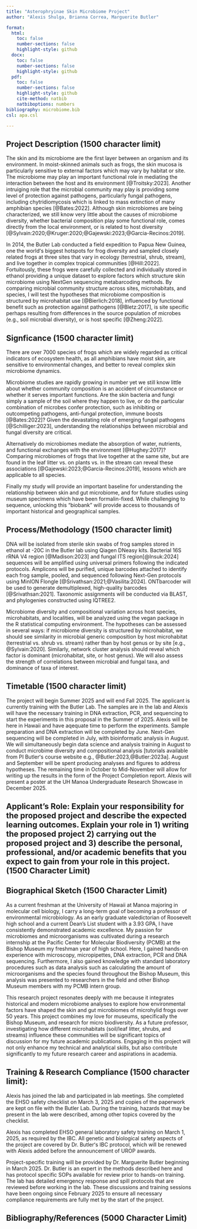 ```yaml
---
title: "Asterophryinae Skin Microbiome Project"
author: "Alexis Shulga, Brianna Correa, Marguerite Butler"

format:
  html:
    toc: false
    number-sections: false
    highlight-style: github
  docx: 
    toc: false
    number-sections: false
    highlight-style: github
  pdf: 
    toc: false
    number-sections: false
    highlight-style: github
    cite-method: natbib
    natbiboptions: numbers
bibliography: microbiome.bib
csl: apa.csl

---
```


## Project Description (1500 character limit)

The skin and its microbiome are the first layer between an organism and its environment. In moist-skinned animals such as frogs, the skin mucosa is particularly sensitive to external factors which may vary by habitat or site. The microbiome may play an important functional role in mediating the interaction between the host and its environment [@Troitsky:2023]. Another intruiging role that the microbial community may play is providing some level of protection against pathogens, particularly fungal pathogens, including chytridiomycosis which is linked to mass extinction of many amphibian species [@Bates:2022]. Although skin microbiomes are being characterized, we still know very little about the causes of microbiome diversity, whether bacterial composition play some functional role, comes directly from the local environment, or is related to host diversity [@Sylvain:2020;@Kruger:2020;@Gajewski:2023;@Garcia-Recinos:2019].  

In 2014, the Butler Lab conducted a field expedition to Papua New Guinea, one the worldʻs biggest hotspots for frog diversity and sampled closely related frogs at three sites that vary in ecology (terrestrial, shrub, stream), and live together in complex tropical communities [@Hill:2022].  Fortuitously, these frogs were carefully collected and individually stored in ethanol providing a unique dataset to explore factors which structure skin microbiome using NextGen sequencing metabarcoding methods. By comparing microbial community structure across sites, microhabitats, and species, I will test the hypotheses that microbiome composition is structured by microhabitat use [@Bierlich:2018], influenced by functional benefit such as protection against pathogens [@Bletz:2017], is site specific perhaps resulting from differences in the source population of microbes (e.g., soil microbial diversity), or is host specific [@Zheng:2022]. 

## Signficance (1500 character limit)


There are over 7000 species of frogs which are widely regarded as critical indicators of ecosystem health, as all amphibians have moist skin, are sensitive to environmental changes, and better to reveal complex skin microbiome dynamics. 

Microbiome studies are rapidly growing in number yet we still know little about whether community composition is an accident of circumstance or whether it serves important functions. Are the skin bacteria and fungi simply a sample of the soil where they happen to live, or do the particular combination of microbes confer protection, such as inhibiting or outcompeting pathogens, anti-fungal protection, immune boosts [@Bates:2022]?  Given the devastating role of emerging fungal pathogens [@Schilliger:2023], understanding the relationships between microbial and fungal diversity are critical. 

Alternatively do microbiomes mediate the absorption of water, nutrients, and functional exchanges with the environment [@Hughey:2017]? Comparing microbiomes of frogs that live together at the same site, but are found in the leaf litter vs. on plants vs. in the stream can reveal these associations [@Gajewski:2023;@Garcia-Recinos:2019], lessons which are applicable to all species. 

Finally my study will provide an important baseline for understanding the relationship between skin and gut microbiome, and for future studies using museum specimens which have been formalin-fixed. While challenging to sequence, unlocking this "biobank" will provide access to thousands of important historical and geographical samples. 


## Process/Methodology (1500 character limit)

DNA will be isolated from sterile skin swabs of frog samples stored in ethanol at -20C in the Butler lab using Qiagen DNeasy kits. Bacterial 16S rRNA V4 region [@Madison:2023] and fungal ITS region[@Insuk:2024] sequences will be amplified using universal primers following the indicated protocols. Amplicons will be purified, unique barcodes attached to identify each frog sample, pooled, and sequenced following Next-Gen protocols using MinION Flongle [@Srivathsan:2021;@Vasilita:2024]. ONTbarcoder will be used to generate demultiplexed, high-quality barcodes [@Srivathsan:2021].  Taxonomic assignments will be conducted via BLAST, and phylogenies constructed using IQTREE2. 

Microbiome diversity and compositional variation across host species, microhabitats, and localities, will be analyzed using the vegan package in the R statistical computing environment. The hypotheses can be assessed in several ways: if microbiome diversity is structured by microhabitat, we should see similarity in microbial generic composition by host microhabitat (terrestrial vs. shrub vs. stream) rather than by host genus or by site [e.g., @Sylvain:2020]. Similarly, network cluster analysis should reveal which factor is dominant (microhabitat, site, or host genus). We will also assess the strength of correlations between microbial and fungal taxa, and dominance of taxa of interest. 


## Timetable (1500 character limit)

The project will begin Summer 2025 and will end Fall 2025. The applicant is currently training with the Butler Lab. The samples are in the lab and Alexis will have the necessary training in DNA extraction, PCR, and sequencing to start the experiments in this proposal in the Summer of 2025. Alexis will be here in Hawaii and have aqequate time to perform the experiments. Sample preparation and DNA extraction will be completed by June. Next-Gen sequencing will be completed in July, with bioinformatic analysis in August. We will simultaneously begin data science and analysis training in August to conduct microbime diversity and compositional analysis [tutorials available from PI Butlerʻs course website e.g., @Butler:2023,@Butler:2023a]. August and September will be spent producing analyses and figures to address hypotheses. The remaining time in October to Mid-November will allow for writing up the results in the form of the Project Completion report. Alexis will present a poster at the UH Manoa Undergraduate Research Showcase in December 2025. 


## Applicant's Role: Explain your responsibility for the proposed project and describe the expected learning outcomes. Explain your role in 1) writing the proposed project 2) carrying out the proposed project and 3) describe the personal, professional, and/or academic benefits that you expect to gain from your role in this project. (1500 Character Limit) 


## Biographical Sketch (1500 Character Limit)

As a current freshman at the University of Hawaii at Manoa majoring in molecular cell biology, I carry a long-term goal of becoming a professor of environmental microbiology. As an early graduate valedictorian of Roosevelt high school and a current Dean’s List student with a 3.93 GPA, I have consistently demonstrated academic excellence. My passion for microbiomes and microorganisms was cultivated during a research internship at the Pacific Center for Molecular Biodiversity (PCMB) at the Bishop Museum my freshman year of high school. Here, I gained hands-on experience with microscopy, micropipettes, DNA extraction, PCR and DNA sequencing. Furthermore, I also gained knowledge with standard laboratory procedures such as data analysis such as calculating the amount of microorganisms and the species found throughout the Bishop Museum, this analysis was presented to researchers in the field and other Bishop Museum members with my PCMB intern group.

This research project resonates deeply with me because it integrates historical and modern microbiome analyses to explore how environmental factors have shaped the skin and gut microbiomes of microhylid frogs over 50 years. This project combines my love for museums, specifically the Bishop Museum, and research for micro biodiversity. As a future professor, investigating how different microhabitats (soil/leaf litter, shrubs, and streams) influence these communities will be significant topics of discussion for my future academic publications. Engaging in this project will not only enhance my technical and analytical skills, but also contribute significantly to my future research career and aspirations in academia.


## Training & Research Compliance (1500 character limit):

Alexis has joined the lab and participated in lab meetings. She completed the EHSO safety checklist on March 3, 2025 and copies of the paperwork are kept on file with the Butler Lab. During the training, hazards that may be present in the lab were described, among other topics covered by the checklist. 

Alexis has completed EHSO general laboratory safety training on March 1, 2025, as required by the IBC. All genetic and biological safety aspects of the project are covered by Dr. Butlerʻs IBC protocol, which will be renewed with Alexis added before the announcement of UROP awards. 

Project-specific training will be provided by Dr. Marguerite Butler beginning in March 2025. Dr. Butler is an expert in the methods described here and has protocol specific SOPs available for review prior to hands-on training. The lab has detailed emergency response and spill protocols that are reviewed before working in the lab. These discussions and training sessions have been ongoing since February 2025 to ensure all necessary compliance requirements are fully met by the start of the project.  


## Bibliography/References (5000 Character Limit)